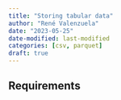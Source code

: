 ```yaml
---
title: "Storing tabular data"
author: "René Valenzuela"
date: "2023-05-25"
date-modified: last-modified
categories: [csv, parquet]
draft: true
---
```


## Requirements


